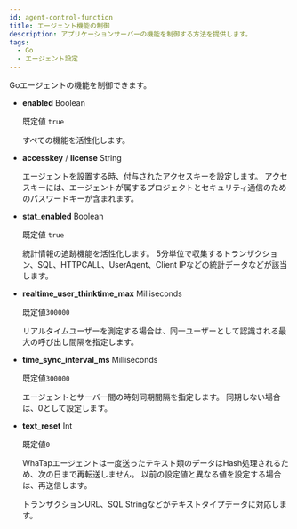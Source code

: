 ```yaml
---
id: agent-control-function
title: エージェント機能の制御
description: アプリケーションサーバーの機能を制御する方法を提供します。
tags:
  - Go
  - エージェント設定
---
```


Goエージェントの機能を制御できます。

- **enabled** <span class='type'>Boolean</span>

  既定値 `true`

  すべての機能を活性化します。

- **accesskey** / **license** <span class='type'>String</span>

  エージェントを設置する時、付与されたアクセスキーを設定します。 アクセスキーには、エージェントが属するプロジェクトとセキュリティ通信のためのパスワードキーが含まれます。

- **stat_enabled** <span class='type'>Boolean</span>

  既定値 `true`

  統計情報の追跡機能を活性化します。 5分単位で収集するトランザクション、SQL、HTTPCALL、UserAgent、Client IPなどの統計データなどが該当します。

- **realtime_user_thinktime_max** <span class='type'>Milliseconds</span>

  既定値`300000`

  リアルタイムユーザーを測定する場合は、同一ユーザーとして認識される最大の呼び出し間隔を指定します。

- **time_sync_interval_ms** <span class='type'>Milliseconds</span>

  既定値`300000`

  エージェントとサーバー間の時刻同期間隔を指定します。 同期しない場合は、0として設定します。

- **text_reset** <span class='type'>Int</span>

  既定値`0`

  WhaTapエージェントは一度送ったテキスト類のデータはHash処理されるため、次の日まで再転送しません。 以前の設定値と異なる値を設定する場合は、再送信します。

  トランザクションURL、SQL Stringなどがテキストタイプデータに対応します。

